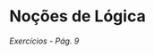 # Noções de Lógica

*Exercícios - Pág. 9*


\begin{enumerate}[leftmargin=*]
  \setcounter{enumi}{3}
  \item Classifique em verdadeira ou falsa cada uma das proposições abaixo.
  
  \begin{enumerate}[label=\alph*), leftmargin=*]
    \item $2 - 1 = 1 \rightarrow 5 + 7 = 3 \cdot 4$
    
    \textbf{Resp.:}
    
    Sejam as proposições $p: 2 - 1 = 1$ e $q: 5 + 7 = 3 \cdot 4$, ambas verdadeiras. Então, a proposição composta condicioal $p \rightarrow q$ é verdadeira.
    
    \item $2^2 = 4 \leftrightarrow (-2)^2 = 4$
    
    \textbf{Resp.:}
    
    As proposições $p: 2^2 = 4$ e $q: (-2)^2 = 4$ são ambas verdadeiras. Logo, a proposição composta bicondicional $p \leftrightarrow q$ também é verdadeira.
    
    \item $5 + 7 \cdot 1 = 10 \rightarrow 3 \cdot 3 = 9$
    
    \item $\mbox{mdc} (3, 6) = 1 \leftrightarrow 4$ é número primo.
    
    \item $2 | 8 \rightarrow \mbox{mmc}(2, 8) = 2$
    
    \item $6 \leq 2 \leftrightarrow 6 - 2 \geq 0$
    
    \item $\dfrac{3}{5} < \dfrac{2}{7} \rightarrow 3 \cdot 7 = 2 \cdot 5$
  \end{enumerate}
\end{enumerate}